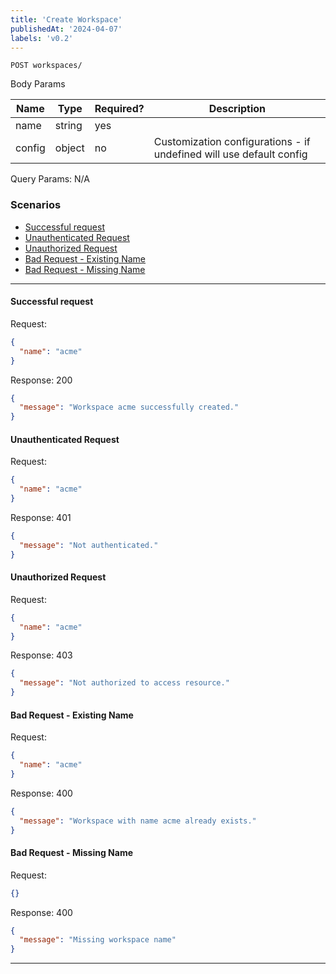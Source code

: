 ```yaml
---
title: 'Create Workspace'
publishedAt: '2024-04-07'
labels: 'v0.2'
---
```


`POST workspaces/`


Body Params

| Name   | Type   | Required? | Description                                                         |
| ------ | ------ | --------- | ------------------------------------------------------------------- |
| name   | string | yes       |                                                                     |
| config | object | no        | Customization configurations - if undefined will use default config |

Query Params: N/A




### Scenarios

- [Successful request](#successful-request)
- [Unauthenticated Request](#unauthenticated-request)
- [Unauthorized Request](#unauthorized-request)
- [Bad Request - Existing Name](#bad-request---existing-name)
- [Bad Request - Missing Name](#bad-request---missing-name)

---

#### Successful request

Request:

```json
{
  "name": "acme"
}
```

Response: 200

```json
{
  "message": "Workspace acme successfully created."
}
```

#### Unauthenticated Request

Request:

```json
{
  "name": "acme"
}
```

Response: 401

```json
{
  "message": "Not authenticated."
}
```

#### Unauthorized Request

Request:

```json
{
  "name": "acme"
}
```

Response: 403

```json
{
  "message": "Not authorized to access resource."
}
```

#### Bad Request - Existing Name

Request:

```json
{
  "name": "acme"
}
```

Response: 400

```json
{
  "message": "Workspace with name acme already exists."
}
```

#### Bad Request - Missing Name

Request:

```json
{}
```

Response: 400

```json
{
  "message": "Missing workspace name"
}
```

---
